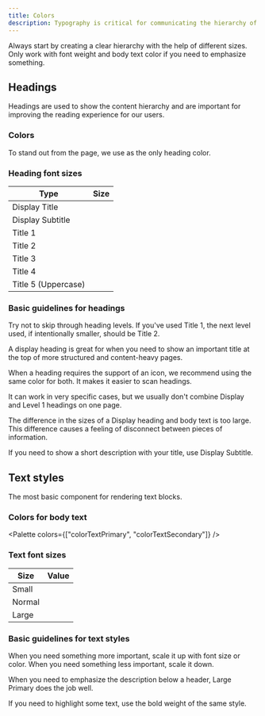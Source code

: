 ```yaml
---
title: Colors
description: Typography is critical for communicating the hierarchy of a page.
---
```



Always start by creating a clear hierarchy with the help of different sizes.
Only work with font weight and body text color if you need to emphasize something.

## Headings

Headings are used to show the content hierarchy
and are important for improving the reading experience for our users.

<ReactExample name="Heading" />

### Colors

To stand out from the page, we use <InlineToken value="colorHeading" /> as the only heading color.

### Heading font sizes

| Type                | Size                                                   |
| ------------------- | ------------------------------------------------------ |
| Display Title       | <InlineToken value="fontSizeHeadingDisplay" />         |
| Display Subtitle    | <InlineToken value="fontSizeHeadingDisplaySubtitle" /> |
| Title 1             | <InlineToken value="fontSizeHeadingTitle1" />          |
| Title 2             | <InlineToken value="fontSizeHeadingTitle2" />          |
| Title 3             | <InlineToken value="fontSizeHeadingTitle3" />          |
| Title 4             | <InlineToken value="fontSizeHeadingTitle4" />          |
| Title 5 (Uppercase) | <InlineToken value="fontSizeHeadingTitle5" />          |

### Basic guidelines for headings

<Guideline type="do" title="Be respectful of content hierarchy">

Try not to skip through heading levels.
If you've used Title 1, the next level used, if intentionally smaller, should be Title 2.

</Guideline>

<Guideline type="do" title="Use Display for the main page title">

A display heading is great for when you need to show an important title
at the top of more structured and content-heavy pages.

</Guideline>

<Guideline type="do" title="Use the same color for a heading and its connected icon">

When a heading requires the support of an icon, we recommend using the same color for both. It makes it easier to scan headings.

</Guideline>

<Guideline type="dont" title="Don't use Display and Title 1 on one page">

It can work in very specific cases,
but we usually don't combine Display and Level 1 headings on one page.

</Guideline>

<Guideline type="dont" title="Don't place a description below a Display heading">

The difference in the sizes of a Display heading and body text is too large.
This difference causes a feeling of disconnect between pieces of information.

If you need to show a short description with your title, use Display Subtitle.

</Guideline>

## Text styles

The most basic component for rendering text blocks.

<ReactExample name="Text" />

### Colors for body text

<Palette colors={["colorTextPrimary", "colorTextSecondary"]} />

### Text font sizes

| Size   | Value                                      |
| ------ | ------------------------------------------ |
| Small  | <InlineToken value="fontSizeTextSmall" />  |
| Normal | <InlineToken value="fontSizeTextNormal" /> |
| Large  | <InlineToken value="fontSizeTextLarge" />  |

### Basic guidelines for text styles

<Guideline type="do" title="Always start with Normal Primary style">

When you need something more important, scale it up with font size or color.
When you need something less important, scale it down.

</Guideline>

<Guideline type="do" title="Use Large Primary in modals for the important description">

When you need to emphasize the description below a header,
Large Primary does the job well.

</Guideline>

<Guideline type="dont" title="Don't combine more than one size or color in one paragraph">

If you need to highlight some text, use the bold weight of the same style.

</Guideline>
